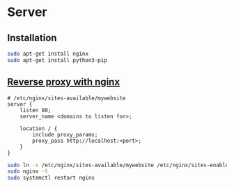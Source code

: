 # Server

## Installation

```bash
sudo apt-get install nginx
sudo apt-get install python3-pip
```

## [Reverse proxy with nginx](https://www.digitalocean.com/community/tutorials/how-to-serve-flask-applications-with-gunicorn-and-nginx-on-ubuntu-18-04)

```
# /etc/nginx/sites-available/mywebsite
server {
    listen 80;
    server_name <domains to listen for>;

    location / {
        include proxy_params;
        proxy_pass http://localhost:<port>;
    }
}
```

```bash
sudo ln -s /etc/nginx/sites-available/mywebsite /etc/nginx/sites-enabled
sudo nginx -t
sudo systemctl restart nginx
```